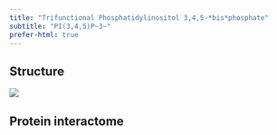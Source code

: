 ```yaml
---
title: "Trifunctional Phosphatidylinositol 3,4,5-*bis*phosphate"
subtitle: "PI(3,4,5)P~3~"
prefer-html: true
---
```


## Structure


:::{.border}
![](/LipidProbe/Structures/PIP3_Structure.png)
:::

## Protein interactome

